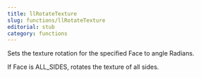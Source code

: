 ```yaml
---
title: llRotateTexture
slug: functions/llRotateTexture
editorial: stub
category: functions
---
```


<LSLFunction name="llRotateTexture"/>

Sets the texture rotation for the specified Face to angle Radians.

If Face is ALL_SIDES, rotates the texture of all sides.
